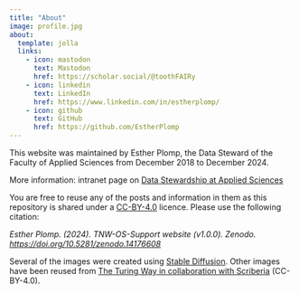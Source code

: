 ---
title: "About"
image: profile.jpg
about:
  template: jolla
  links:
    - icon: mastodon
      text: Mastodon
      href: https://scholar.social/@toothFAIRy
    - icon: linkedin
      text: LinkedIn
      href: https://www.linkedin.com/in/estherplomp/
    - icon: github
      text: GitHub
      href: https://github.com/EstherPlomp
---

This website was maintained by Esther Plomp, the Data Steward of the Faculty of Applied Sciences from December 2018 to December 2024.

More information: intranet page on [Data Stewardship at Applied Sciences](https://intranet.tudelft.nl/-/data-stewardship-at-applied-sciences)

You are free to reuse any of the posts and information in them as this repository is shared under a [CC-BY-4.0](https://github.com/EstherPlomp/TNW-OS-support/blob/main/LICENSE) licence. Please use the following citation:

*Esther Plomp. (2024). TNW-OS-Support website (v1.0.0). Zenodo. <https://doi.org/10.5281/zenodo.14176608>*

Several of the images were created using [Stable Diffusion](https://huggingface.co/spaces/stabilityai/stable-diffusion). Other images have been reused from [The Turing Way in collaboration with Scriberia](http://doi.org/10.5281/zenodo.3332807) (CC-BY-4.0).
